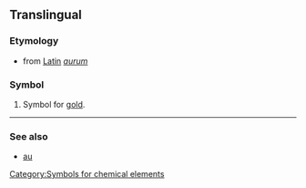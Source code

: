 ==Translingual==
===Etymology===
*from [[Latin]] ''[[aurum]]''

===Symbol===
# {{chemistry}} Symbol for [[gold]].
[[Category:Symbols for chemical elements]]

----
===See also===
*[[au]]